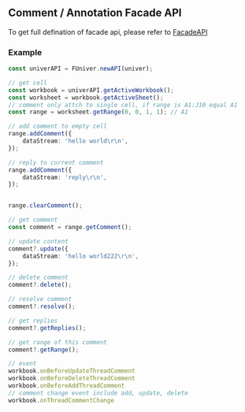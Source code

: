 
## Comment / Annotation Facade API <VersionBadge version="0.2.10+" />

To get full defination of facade api, please refer to [FacadeAPI](/typedoc/@univerjs/facade/README)

### Example
```typescript
const univerAPI = FUniver.newAPI(univer);

// get cell
const workbook = univerAPI.getActiveWorkbook();
const worksheet = workbook.getActiveSheet();
// comment only attch to single cell, if range is A1:J10 equal A1
const range = worksheet.getRange(0, 0, 1, 1); // A1

// add comment to empty cell
range.addComment({
    dataStream: 'hello world\r\n',
});

// reply to current comment
range.addComment({
    dataStream: 'reply\r\n',
});


range.clearComment();

// get comment
const comment = range.getComment();

// update content
comment?.update({
    dataStream: 'hello world222\r\n',
});

// delete comment
comment?.delete();

// resolve comment
comment?.resolve();

// get replies
comment?.getReplies();

// get range of this comment
comment?.getRange();

// event
workbook.onBeforeUpdateThreadComment
workbook.onBeforeDeleteThreadComment
workbook.onBeforeAddThreadComment
// comment change event include add, update, delete
workbook.onThreadCommentChange
```
